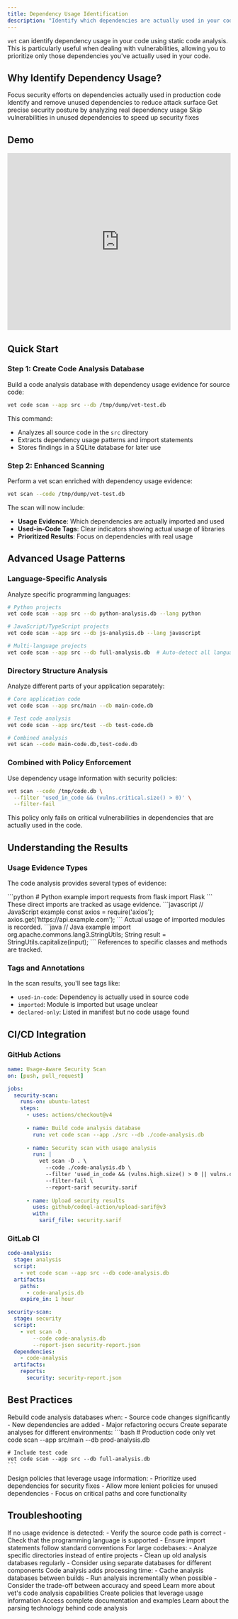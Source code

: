 ```yaml
---
title: Dependency Usage Identification
description: "Identify which dependencies are actually used in your code using static code analysis"
---
```


`vet` can identify dependency usage in your code using static code analysis. This is particularly useful when dealing with vulnerabilities, allowing you to prioritize only those dependencies you've actually used in your code.

## Why Identify Dependency Usage?

<CardGroup cols={2}>
  <Card title="Risk Prioritization" icon="sort">
    Focus security efforts on dependencies actually used in production code
  </Card>
  <Card title="Cleanup Opportunities" icon="trash">
    Identify and remove unused dependencies to reduce attack surface
  </Card>
  <Card title="Accurate Assessment" icon="target">
    Get precise security posture by analyzing real dependency usage
  </Card>
  <Card title="Faster Remediation" icon="clock">
    Skip vulnerabilities in unused dependencies to speed up security fixes
  </Card>
</CardGroup>

## Demo

<iframe 
  width="100%" 
  height="400" 
  src="https://www.youtube.com/embed/yFUuMMAsnfI?si=hqL3SIIMjlN_kNpr" 
  title="Dependency Usage Identification Demo" 
  frameBorder="0" 
  allow="accelerometer; autoplay; clipboard-write; encrypted-media; gyroscope; picture-in-picture; web-share" 
  allowFullScreen
></iframe>

## Quick Start

### Step 1: Create Code Analysis Database

Build a code analysis database with dependency usage evidence for source code:

```bash
vet code scan --app src --db /tmp/dump/vet-test.db
```

This command:
- Analyzes all source code in the `src` directory
- Extracts dependency usage patterns and import statements
- Stores findings in a SQLite database for later use

### Step 2: Enhanced Scanning

Perform a vet scan enriched with dependency usage evidence:

```bash
vet scan --code /tmp/dump/vet-test.db
```

The scan will now include:
- **Usage Evidence**: Which dependencies are actually imported and used
- **Used-in-Code Tags**: Clear indicators showing actual usage of libraries
- **Prioritized Results**: Focus on dependencies with real usage

## Advanced Usage Patterns

### Language-Specific Analysis

Analyze specific programming languages:

```bash
# Python projects
vet code scan --app src --db python-analysis.db --lang python

# JavaScript/TypeScript projects  
vet code scan --app src --db js-analysis.db --lang javascript

# Multi-language projects
vet code scan --app src --db full-analysis.db  # Auto-detect all languages
```

### Directory Structure Analysis

Analyze different parts of your application separately:

```bash
# Core application code
vet code scan --app src/main --db main-code.db

# Test code analysis
vet code scan --app src/test --db test-code.db

# Combined analysis
vet scan --code main-code.db,test-code.db
```

### Combined with Policy Enforcement

Use dependency usage information with security policies:

```bash
vet scan --code /tmp/code.db \
  --filter 'used_in_code && (vulns.critical.size() > 0)' \
  --filter-fail
```

This policy only fails on critical vulnerabilities in dependencies that are actually used in the code.

## Understanding the Results

### Usage Evidence Types

The code analysis provides several types of evidence:

<Tabs>
  <Tab title="Import Statements">
    ```python
    # Python example
    import requests
    from flask import Flask
    ```
    These direct imports are tracked as usage evidence.
  </Tab>
  
  <Tab title="Function Calls">
    ```javascript
    // JavaScript example
    const axios = require('axios');
    axios.get('https://api.example.com');
    ```
    Actual usage of imported modules is recorded.
  </Tab>
  
  <Tab title="Module References">
    ```java
    // Java example
    import org.apache.commons.lang3.StringUtils;
    String result = StringUtils.capitalize(input);
    ```
    References to specific classes and methods are tracked.
  </Tab>
</Tabs>

### Tags and Annotations

In the scan results, you'll see tags like:
- `used-in-code`: Dependency is actually used in source code
- `imported`: Module is imported but usage unclear
- `declared-only`: Listed in manifest but no code usage found

## CI/CD Integration

### GitHub Actions

```yaml
name: Usage-Aware Security Scan
on: [push, pull_request]

jobs:
  security-scan:
    runs-on: ubuntu-latest
    steps:
      - uses: actions/checkout@v4
      
      - name: Build code analysis database
        run: vet code scan --app ./src --db ./code-analysis.db
        
      - name: Security scan with usage analysis
        run: |
          vet scan -D . \
            --code ./code-analysis.db \
            --filter 'used_in_code && (vulns.high.size() > 0 || vulns.critical.size() > 0)' \
            --filter-fail \
            --report-sarif security.sarif
            
      - name: Upload security results
        uses: github/codeql-action/upload-sarif@v3
        with:
          sarif_file: security.sarif
```

### GitLab CI

```yaml
code-analysis:
  stage: analysis
  script:
    - vet code scan --app src --db code-analysis.db
  artifacts:
    paths:
      - code-analysis.db
    expire_in: 1 hour

security-scan:
  stage: security
  script:
    - vet scan -D . 
        --code code-analysis.db
        --report-json security-report.json
  dependencies:
    - code-analysis
  artifacts:
    reports:
      security: security-report.json
```

## Best Practices

<AccordionGroup>
  <Accordion title="Regular Updates">
    Rebuild code analysis databases when:
    - Source code changes significantly
    - New dependencies are added
    - Major refactoring occurs
  </Accordion>
  
  <Accordion title="Environment Separation">
    Create separate analyses for different environments:
    ```bash
    # Production code only
    vet code scan --app src/main --db prod-analysis.db
    
    # Include test code
    vet code scan --app src --db full-analysis.db
    ```
  </Accordion>
  
  <Accordion title="Policy Design">
    Design policies that leverage usage information:
    - Prioritize used dependencies for security fixes
    - Allow more lenient policies for unused dependencies
    - Focus on critical paths and core functionality
  </Accordion>
</AccordionGroup>

## Troubleshooting

<AccordionGroup>
  <Accordion title="No Usage Evidence Found">
    If no usage evidence is detected:
    - Verify the source code path is correct
    - Check that the programming language is supported
    - Ensure import statements follow standard conventions
  </Accordion>
  
  <Accordion title="Database Size Issues">
    For large codebases:
    - Analyze specific directories instead of entire projects
    - Clean up old analysis databases regularly
    - Consider using separate databases for different components
  </Accordion>
  
  <Accordion title="Performance Considerations">
    Code analysis adds processing time:
    - Cache analysis databases between builds
    - Run analysis incrementally when possible
    - Consider the trade-off between accuracy and speed
  </Accordion>
</AccordionGroup>

<CardGroup cols={2}>
  <Card title="Code Analysis Guide" icon="magnifying-glass" href="/guides/code-analysis">
    Learn more about vet's code analysis capabilities
  </Card>
  <Card title="Policy as Code" icon="file-code" href="/advanced/policy-as-code">
    Create policies that leverage usage information
  </Card>
  <Card title="vet Repository" icon="github" href="https://github.com/safedep/vet">
    Access complete documentation and examples
  </Card>
  <Card title="Tree-sitter Parsers" icon="tree" href="https://tree-sitter.github.io/tree-sitter/">
    Learn about the parsing technology behind code analysis
  </Card>
</CardGroup>